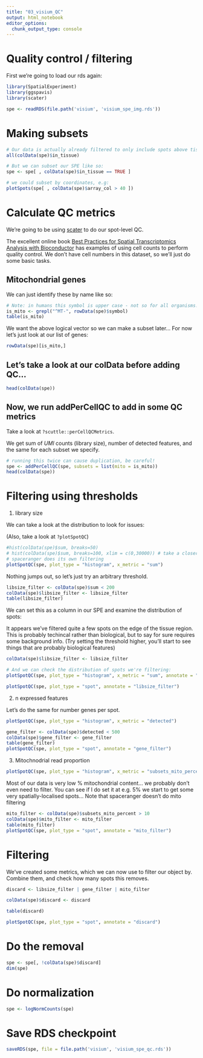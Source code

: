 ```yaml
---
title: "03_visium_QC"
output: html_notebook
editor_options: 
  chunk_output_type: console
---
```


# Quality control / filtering

First we're going to load our rds again:

```r
library(SpatialExperiment)
library(ggspavis)
library(scater)

spe <- readRDS(file.path('visium', 'visium_spe_img.rds'))
```




# Making subsets

```r
# Our data is actually already filtered to only include spots above tissue
all(colData(spe)$in_tissue)

# But we can subset our SPE like so:
spe <- spe[ , colData(spe)$in_tissue == TRUE ]

# we could subset by coordinates, e.g:
plotSpots(spe[ , colData(spe)$array_col > 40 ])
```


# Calculate QC metrics

We're going to be using [scater](https://doi.org/10.1093/bioinformatics/btw777)
to do our spot-level QC.

The excellent online book [Best Practices for Spatial Transcriptomics Analysis with Bioconductor](https://lmweber.org/BestPracticesST/) has examples of using cell counts
to perform quality control.
We don't have cell numbers in this dataset, so we'll just do some basic tasks.

## Mitochondrial genes

We can just identify these by name like so:

```r
# Note: in humans this symbol is upper case - not so for all organisms!
is_mito <- grepl("^MT-", rowData(spe)$symbol)
table(is_mito)
```

We want the above logical vector so we can make a subset later...
For now let's just look at our list of genes:

```r
rowData(spe)[is_mito,]
```

## Let's take a look at our colData before adding QC...

```r
head(colData(spe))
```


## Now, we run addPerCellQC to add in some QC metrics

Take a look at `?scuttle::perCellQCMetrics`.

We get sum of *UMI* counts (library size), number of detected features, and the same for each subset we specify.

```r
# running this twice can cause duplication, be careful!
spe <- addPerCellQC(spe, subsets = list(mito = is_mito))
head(colData(spe))
```

# Filtering using thresholds

1. library size

We can take a look at the distribution to look for issues:

(Also, take a look at `?plotSpotQC`)

```r

#hist(colData(spe)$sum, breaks=50)
# hist(colData(spe)$sum, breaks=100, xlim = c(0,30000)) # take a closer look...
# spaceranger does its own filtering
plotSpotQC(spe, plot_type = "histogram", x_metric = "sum")
```


Nothing jumps out, so let's just try an arbitrary threshold.


```r
libsize_filter <- colData(spe)$sum < 200
colData(spe)$libsize_filter <- libsize_filter
table(libsize_filter)
```

We can set this as a column in our SPE and examine the distribution of spots:

It appears we've filtered quite a few spots on the edge of the tissue region.
This is probably techincal rather than biological, but to say for sure requires some background info.
(Try setting the threshold higher, you'll start to see things that are probably biological features)

```r
colData(spe)$libsize_filter <- libsize_filter

# And we can check the distribution of spots we're filtering:
plotSpotQC(spe, plot_type = "histogram", x_metric = "sum", annotate = "libsize_filter")

plotSpotQC(spe, plot_type = "spot", annotate = "libsize_filter")
```


2. n expressed features

Let's do the same for number genes per spot.

```r
plotSpotQC(spe, plot_type = "histogram", x_metric = "detected")
```
```r
gene_filter <- colData(spe)$detected < 500
colData(spe)$gene_filter <- gene_filter
table(gene_filter)
plotSpotQC(spe, plot_type = "spot", annotate = "gene_filter")


```
3. Mitochnodrial read proportion

```r
plotSpotQC(spe, plot_type = "histogram", x_metric = "subsets_mito_percent")
```
Most of our data is very low % mitochondrial content... we probably don't even need to filter.
You can see if I do set it at e.g. 5% we start to get some very spatially-localised spots...
Note that spaceranger doesn't do mito filtering
```r
mito_filter <- colData(spe)$subsets_mito_percent > 10
colData(spe)$mito_filter <- mito_filter
table(mito_filter)
plotSpotQC(spe, plot_type = "spot", annotate = "mito_filter")

```
# Filtering

We've created some metrics, which we can now use to filter our object by.
Combine them, and check how many spots this removes.

```r
discard <- libsize_filter | gene_filter | mito_filter

colData(spe)$discard <- discard

table(discard)

plotSpotQC(spe, plot_type = "spot", annotate = "discard")
```
# Do the removal

```r
spe <- spe[, !colData(spe)$discard]
dim(spe)
```

# Do normalization

```r
spe <- logNormCounts(spe)
```

# Save RDS checkpoint

```r
saveRDS(spe, file = file.path('visium', 'visium_spe_qc.rds'))
```